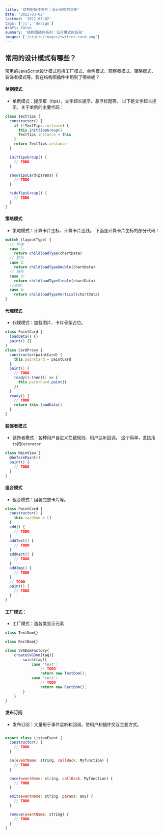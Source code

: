 ```yaml
---
title: '结构图插件系列：设计模式的应用'
date: '2022-03-02'
lastmod: '2022-03-02'
tags: ['js', 'design']
draft: false
summary: '结构图插件系列：设计模式的应用'
images: ['/static/images/twitter-card.png']
---
```


## 常用的设计模式有哪些？

常用的JavaScript设计模式包括工厂模式、单例模式、观察者模式、策略模式、装饰者模式等。我在结构图插件中用到了哪些呢？

<TOCInline toc={props.toc} />

#### 单例模式

- 单例模式：提示框（tips），文字超长提示、悬浮标题等。
  以下是文字超长提示，关于单例的主要代码：

```js
class TextTips {
  constructor() {
    if (!TextTips.instance) {
      this.initTipsGroup()
      TextTips.instance = this
    }
    return TextTips.instance
  }

  initTipsGroup() {
    // TODO
  }

  showTipsCard(params) {
    // TODO
  }

  hideTipsGroup() {
    // TODO
  }
}
```

#### 策略模式

- 策略模式：计算卡片坐标、计算卡片连线。
  下面是计算卡片坐标的部分代码：

```js
switch (layoutType) {
  // 平铺
  case 1:
    return childloadType(chartData)
  // 双列
  case 2:
    return childloadTypeDouble(chartData)
  // 单列
  case 3:
    return childloadTypeSingle(chartData)
  //纵向;
  case 4:
    return childloadTypeVertical(chartData)
}
```

#### 代理模式

- 代理模式：加载图片、卡片骨架占位。

```js
class PaintCard {
  loadData() {}
  paint() {}
}
class CardProxy {
  constructor(paintCard) {
    this.paintCard = paintCard
  }
  paint() {
    // TODO
    ready().then(() => {
      this.paintCard.paint()
    })
  }
  ready() {
    // TODO
    return this.loadData()
  }
}
```

#### 装饰者模式

- 装饰者模式：各种用户自定义拦截规则、用户监听回调。
  这个简单，直接用`ts`的`Decorator`

```js
class MainView {
  @beforePaint()
  paint() {
    // TODO
  }
}
```

#### 组合模式

- 组合模式：组装完整卡片等。

```js
class PaintCard {
  constructor() {
    this.cardDom = []
  }
  add() {
    // TODO
  }
  addText() {
    // TODO
  }
  addRect() {
    // TODO
  }
  addImg() {
    // TODO
  }
  // TODO
  paint() {
    // TODO
  }
}
```

#### 工厂模式：

- 工厂模式：造各类显示元素

```js
class TextDom{}

class RectDom{}

class SVGDomFactory{
    createSVGDom(tag){
        swich(tag){
            case 'text':
                // TODO
                return new TextDom();
            case 'rect':
                // TODO
                return new RectDom();
        }
    }
}
```

#### 发布订阅

- 发布订阅：大量用于事件监听和回调，使用户和插件交互主要方式。

```js

export class ListenEvent {
  constructor() {
    // TODO
  }

  on(eventName: string, callBack: Myfunction) {
    // TODO
  }

  once(eventName: string, callBack: Myfunction) {
    // TODO
  }

  emit(eventName: string, params: any) {
    // TODO
  }

  remove(eventName: string) {
    // TODO
  }
}
```
